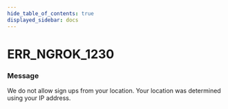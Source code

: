 ```yaml
---
hide_table_of_contents: true
displayed_sidebar: docs
---
```



# ERR_NGROK_1230

### Message
We do not allow sign ups from your location. Your location was determined using your IP address.

<ErrorDetails error='err_ngrok_1230' />


